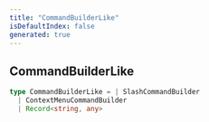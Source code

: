 ```yaml
---
title: "CommandBuilderLike"
isDefaultIndex: false
generated: true
---
```



<!-- This file was generated from the CommandKit source. Do not modify. Instead, re-run the "docgen" script -->


## CommandBuilderLike

<GenerationInfo sourceFile="packages/commandkit/src/app/handlers/AppCommandHandler.ts" sourceLine="65" packageName="commandkit" />



```ts title="Signature"
type CommandBuilderLike = | SlashCommandBuilder
  | ContextMenuCommandBuilder
  | Record<string, any>
```
